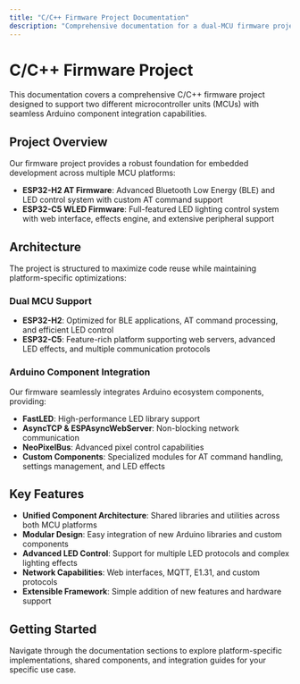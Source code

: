 ```yaml
---
title: "C/C++ Firmware Project Documentation"
description: "Comprehensive documentation for a dual-MCU firmware project with Arduino component integration capabilities"
---
```


# C/C++ Firmware Project

This documentation covers a comprehensive C/C++ firmware project designed to support two different microcontroller units (MCUs) with seamless Arduino component integration capabilities.

## Project Overview

Our firmware project provides a robust foundation for embedded development across multiple MCU platforms:

- **ESP32-H2 AT Firmware**: Advanced Bluetooth Low Energy (BLE) and LED control system with custom AT command support
- **ESP32-C5 WLED Firmware**: Full-featured LED lighting control system with web interface, effects engine, and extensive peripheral support

## Architecture

The project is structured to maximize code reuse while maintaining platform-specific optimizations:

### Dual MCU Support
- **ESP32-H2**: Optimized for BLE applications, AT command processing, and efficient LED control
- **ESP32-C5**: Feature-rich platform supporting web servers, advanced LED effects, and multiple communication protocols

### Arduino Component Integration
Our firmware seamlessly integrates Arduino ecosystem components, providing:
- **FastLED**: High-performance LED library support
- **AsyncTCP & ESPAsyncWebServer**: Non-blocking network communication
- **NeoPixelBus**: Advanced pixel control capabilities
- **Custom Components**: Specialized modules for AT command handling, settings management, and LED effects

## Key Features

- **Unified Component Architecture**: Shared libraries and utilities across both MCU platforms
- **Modular Design**: Easy integration of new Arduino libraries and custom components
- **Advanced LED Control**: Support for multiple LED protocols and complex lighting effects
- **Network Capabilities**: Web interfaces, MQTT, E1.31, and custom protocols
- **Extensible Framework**: Simple addition of new features and hardware support

## Getting Started

Navigate through the documentation sections to explore platform-specific implementations, shared components, and integration guides for your specific use case.